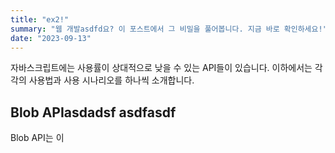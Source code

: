 ```yaml
---
title: "ex2!"
summary: "웹 개발asdfd요? 이 포스트에서 그 비밀을 풀어봅니다. 지금 바로 확인하세요!"
date: "2023-09-13"
---
```



자바스크립트에는 사용률이 상대적으로 낮을 수 있는 API들이 있습니다. 이하에서는 각각의 사용법과 사용 시나리오를 하나씩 소개합니다.

## Blob APIasdadsf  asdfasdf
Blob API는 이